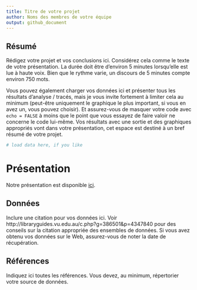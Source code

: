 ---
title: Titre de votre projet
author: Noms des membres de votre équipe
output: github_document
---

## Résumé

Rédigez votre projet et vos conclusions ici.
Considérez cela comme le texte de votre présentation.
La durée doit être d'environ 5 minutes lorsqu'elle est lue à haute voix.
Bien que le rythme varie, un discours de 5 minutes compte environ 750 mots.


Vous pouvez également charger vos données ici et présenter tous les résultats d'analyse / tracés, mais je vous invite fortement à limiter cela au minimum (peut-être uniquement le graphique le plus important, si vous en avez un, vous pouvez choisir).
Et assurez-vous de masquer votre code avec `echo = FALSE` à moins que le point que vous essayez de faire valoir ne concerne le code lui-même.
Vos résultats avec une sortie et des graphiques appropriés vont dans votre présentation, cet espace est destiné à un bref résumé de votre projet.

```{r load-data, echo = FALSE}
# load data here, if you like
```

# Présentation

Notre présentation est disponible [ici](presentation/presentation.html).

## Données

Inclure une citation pour vos données ici.
Voir http://libraryguides.vu.edu.au/c.php?g=386501&p=4347840 pour des conseils sur la citation appropriée des ensembles de données.
Si vous avez obtenu vos données sur le Web, assurez-vous de noter la date de récupération.

## Références

Indiquez ici toutes les références. Vous devez, au minimum, répertorier votre source de données.

